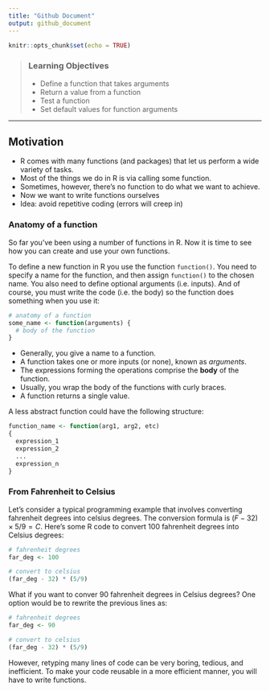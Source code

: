 ```yaml
---
title: "Github Document"
output: github_document
---
```


```r
knitr::opts_chunk$set(echo = TRUE)
```

> ### Learning Objectives
>
> - Define a function that takes arguments
> - Return a value from a function
> - Test a function
> - Set default values for function arguments

------

## Motivation

- R comes with many functions (and packages) that let us perform a wide variety of tasks.
- Most of the things we do in R is via calling some function.
- Sometimes, however, there's no function to do what we want to achieve.
- Now we want to write functions ourselves
- Idea: avoid repetitive coding (errors will creep in)


### Anatomy of a function

So far you've been using a number of functions in R. Now it is time to see 
how you can create and use your own functions.

To define a new function in R you use the function `function()`.
You need to specify a name for the function, and then assign `function()`
to the chosen name. You also need to define optional arguments (i.e. inputs). 
And of course, you must write the code (i.e. the body) so the function does 
something when you use it:

```r
# anatomy of a function
some_name <- function(arguments) {
  # body of the function
}
```

- Generally, you give a name to a function.
- A function takes one or more inputs (or none), known as _arguments_.
- The expressions forming the operations comprise the __body__ of the function.
- Usually, you wrap the body of the functions with curly braces.
- A function returns a single value.

A less abstract function could have the following structure:

```r
function_name <- function(arg1, arg2, etc) 
{
  expression_1
  expression_2
  ...
  expression_n
}
```

### From Fahrenheit to Celsius

Let's consider a typical programming example that involves converting 
fahrenheit degrees into celsius degrees. The conversion formula is
$(F - 32) \times 5/9 = C$. Here's some R code to convert 100 fahrenheit 
degrees into Celsius degrees:

```r
# fahrenheit degrees
far_deg <- 100

# convert to celsius
(far_deg - 32) * (5/9)
```

What if you want to conver 90 fahrenheit degrees in Celsius degrees?
One option would be to rewrite the previous lines as:

```r
# fahrenheit degrees
far_deg <- 90

# convert to celsius
(far_deg - 32) * (5/9)
```

However, retyping many lines of code can be very boring, tedious, and 
inefficient. To make your code reusable in a more efficient manner, you will
have to write functions.
